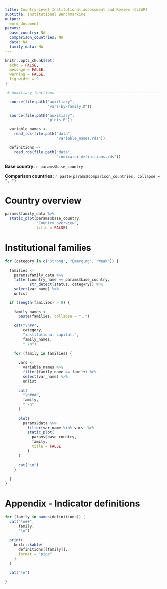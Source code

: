 ```yaml
---
title: Country-Level Institutional Assessment and Review (CLIAR)
subtitle: Institutional Benchmarking
output: 
  word_document
params:
  base_country: NA
  comparison_countries: NA
  data: NA
  family_data: NA
---
```


```r
knitr::opts_chunk$set(
  echo = FALSE,
  message = FALSE,
  warning = FALSE,
  fig.width = 9
)
```

```r

 # Auxiliary functions -----------------------------------------------------------------

  source(file.path("auxiliary",
                   "vars-by-family.R"))

  source(file.path("auxiliary",
                   "plots.R"))

  variable_names <-
    read_rds(file.path("data",
                       "variable_names.rds"))

  definitions <-
    read_rds(file.path("data",
                       "indicator_definitions.rds"))
```

**Base country:** `r params$base_country`


**Comparison countries:** `r paste(params$comparison_countries, collapse = ", ")`

# Country overview

```r
params$family_data %>%
  static_plot(params$base_country,
              "Country overview", 
              title = FALSE)
```

# Institutional families

```r
for (category in c("Strong", "Emerging", "Weak")) {
  
  families <-
    params$family_data %>%
    filter(country_name == params$base_country,
           str_detect(status, category)) %>%
    select(var_name) %>%
    unlist
  
  if (length(families) > 0) {
    
    family_names <- 
      paste(families, collapse = ", ")

    cat("\n##",
        category,
        "institutional capital:",
        family_names, 
        " \n")
  
    for (family in families) {
    
      vars <-
        variable_names %>%
        filter(family_name == family) %>%
        select(var_name) %>%
        unlist
    
      cat(
        "\n###",
        family,
        " \n"
      )
      
      plot(
        params$data %>%
          filter(var_name %in% vars) %>%
          static_plot(
            params$base_country,
            family,
            title = FALSE
          )
      )
      
      cat("\n")
    }
    
  }
}

```

# Appendix - Indicator definitions

```r
for (family in names(definitions)) {
  cat("\n##",
      family,
      "\n")
  
  print(
    knitr::kable(
      definitions[[family]],
      format = "pipe"
    )
  )
  
  cat("\n")
  
}
```
